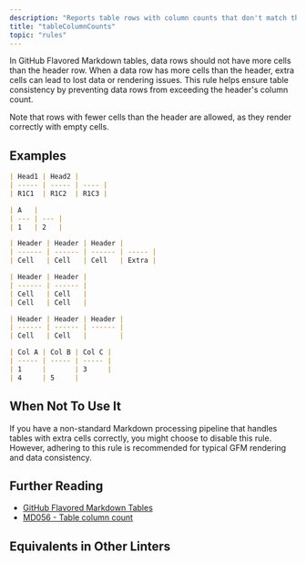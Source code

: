 ```yaml
---
description: "Reports table rows with column counts that don't match the header."
title: "tableColumnCounts"
topic: "rules"
---
```



<RuleSummary plugin="md" rule="tableColumnCounts" />

In GitHub Flavored Markdown tables, data rows should not have more cells than the header row.
When a data row has more cells than the header, extra cells can lead to lost data or rendering issues.
This rule helps ensure table consistency by preventing data rows from exceeding the header's column count.

Note that rows with fewer cells than the header are allowed, as they render correctly with empty cells.

## Examples

<Tabs>
<TabItem label="❌ Incorrect">

```markdown
| Head1 | Head2 |
| ----- | ----- | ---- |
| R1C1  | R1C2  | R1C3 |
```

```markdown
| A   |
| --- | --- |
| 1   | 2   |
```

```markdown
| Header | Header | Header |
| ------ | ------ | ------ | ----- |
| Cell   | Cell   | Cell   | Extra |
```

</TabItem>
<TabItem label="✅ Correct">

```markdown
| Header | Header |
| ------ | ------ |
| Cell   | Cell   |
| Cell   | Cell   |
```

```markdown
| Header | Header | Header |
| ------ | ------ | ------ |
| Cell   | Cell   |        |
```

```markdown
| Col A | Col B | Col C |
| ----- | ----- | ----- |
| 1     |       | 3     |
| 4     | 5     |
```

</TabItem>
</Tabs>

## When Not To Use It

If you have a non-standard Markdown processing pipeline that handles tables with extra cells correctly, you might choose to disable this rule.
However, adhering to this rule is recommended for typical GFM rendering and data consistency.

## Further Reading

- [GitHub Flavored Markdown Tables](https://github.github.com/gfm/#tables-extension-)
- [MD056 - Table column count](https://github.com/DavidAnson/markdownlint/blob/main/doc/Rules.md#md056---table-column-count)

## Equivalents in Other Linters

<RuleEquivalents pluginId="md" ruleId="tableColumnCounts" />
